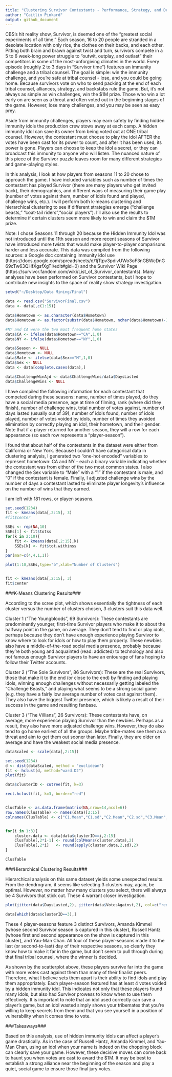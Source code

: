 ```yaml
---
title: "Clustering Survivor Contestants - Performance, Strategy, and Demographics"
author: "Caitlin Pinkard"
output: github_document
---
```


CBS's hit reality show, Survivor, is deemed one of the "greatest social experiments of all time." Each season, 16 to 20 people are stranded in a desolate location with only rice, the clothes on their backs, and each other. Pitting both brain and brawn against twist and turn, survivors compete in a 5 to 6 week-long power struggle to "outwit, outplay, and outlast" their competitors in some of the most-unforgiving climates in the world. Every episode (roughly 2 to 3 days in "Survivor time") features an immunity challenge and a tribal counsel. The goal is simple: win the immunity challenge, and you're safe at tribal counsel - lose, and you could be going home. Because survivors vote on who to send packing at the end of each tribal counsel, alliances, strategy, and backstabs rule the game. But, it's not always as simple as win challenges, win the $1M prize. Those who win a lot early on are seen as a threat and often voted out in the beginning stages of the game. However, lose many challenges, and you may be seen as easy prey.

Aside from immunity challenges, players may earn safety by finding hidden immunity idols the production crew stows away at each camp. A hidden immunity idol can save its owner from being voted out at ONE tribal counsel. However, the contestant must choose to play the idol AFTER the votes have been cast for its power to count, and after it has been used, its power is gone. Players can choose to keep the idol a secret, or they can broadcast this immunity to anyone who will listen. The nuanced nature of this piece of the Survivor puzzle leaves room for many different strategies and game-playing styles.

In this analysis, I look at how players from seasons 11 to 20 chose to approach the game. I have included variables such as number of times the contestant has played Survivor (there are many players who get invited back), their demographics, and different ways of measuring their game play (number of votes against them, number of idols found and played, challenge wins, etc.). I will perform both k-means clustering and hierarchical clustering to see if different strategies emerge ("challenge beasts," "coat-tail riders","social players"). I'll also use the results to determine if certain clusters seem more likely to win and claim the $1M prize.

Note: I chose Seasons 11 through 20 because the Hidden Immunity Idol was not introduced until the 11th season and more recent seasons of Survivor have introduced more twists that would make player-to-player comparisons harder and less accurate. This data was compiled from the following sources: a Google doc containing immunity idol use (https://docs.google.com/spreadsheets/d/1jTtpv3pdivUWo3oF3nGBWcDnG69cTw63QHfXgsfXgTI/edit#gid=0) and the Survivor Wiki Page (https://survivor.fandom.com/wiki/List_of_Survivor_contestants). Many analyses have been performed on Survivor contestants, but I hope to contribute new insights to the space of reality show strategy investigation.


```r
setwd("~/Desktop/Data Mining/Final")

data <- read.csv("SurvivorFinal.csv")
data <- data[,c(1:15)]

data$Hometown <- as.character(data$Hometown)
data$Hometown <- as.factor(substr(data$Hometown, nchar(data$Hometown)-1, nchar(data$Hometown)))

#NY and CA were the two most frequent home states
data$CA <- ifelse(data$Hometown=="CA",1,0)
data$NY <- ifelse(data$Hometown=="NY",1,0)

data$Season <- NULL
data$Hometown <- NULL
data$Male <- ifelse(data$Sex=="M",1,0)
data$Sex <- NULL
data <- data[complete.cases(data),]

data$ChallengeWinAjd <- data$ChallengeWins/data$DaysLasted
data$ChallengeWins <- NULL
```


I have compiled the following information for each contestant that competed during these seasons: name, number of times played, do they have a social media presence, age at time of filming, rank (where did they finish), number of challenge wins, total number of votes against, number of days lasted (usually out of 39), number of idols found, number of idols played, number of votes voided by idols, number of times they avoided elimination by correctly playing an idol, their hometown, and their gender. Note that if a player returned for another season, they will a row for each appearance (so each row represents a "player-season").

I found that about half of the contestants in the dataset were either from California or New York. Because I couldn't have categorical data in clustering analysis, I generated two "one-hot encoded" variables to represent hometown: CA and NY - each a binary variable indicating whether the contestant was from either of the two most common states. I also changed the Sex variable to "Male" with a "1" if the contestant is male, and "0" if the contestant is female. Finally, I adjusted challenge wins by the number of days a contestant lasted to eliminate player longevity's influence on the number of wins that they earned.

I am left with 181 rows, or player-seasons.


```r
set.seed(1234)
fit <- kmeans(data[,2:15], 3)
#fit$center 

SSEs <- rep(NA,10) 
SSEs[1] <- fit$totss 
for(k in 2:10){
	fit <- kmeans(data[,2:15],k)
	SSEs[k] <- fit$tot.withinss
}
par(mar=c(4,4,1,1))

plot(1:10,SSEs,type="b",xlab="Number of Clusters")


fit <- kmeans(data[,2:15], 3)
fit$center 
```


###K-Means Clustering Results###

According to the scree plot, which shows essentially the tightness of each cluster versus the number of clusters chosen, 3 clusters suit this data well.

Cluster 1 ("The Youngbloods", 69 Survivors): These contestants are predominently younger, first-time Survivor players who make it to about the halfway point in the game, on average. They don't tend to find or play idols, perhaps because they don't have enough experience playing Survivor to know where to look for idols or how to play them properly. These newbies also have a middle-of-the-road social media presence, probably because they're both young and acquainted (read: addicted) to technology and also not famous enough Survivor players to have an entourage of fans hoping to follow their Twitter accounts.

Cluster 2 ("The Sole Survivors", 86 Survivors): These are the real Survivors, those that make it to the end (or close to the end) by finding and playing idols, winning enough challenges without necessarily getting labeled the "Challenge Beasts," and playing what seems to be a strong social game (e.g. they have a fairly low average number of votes cast against them). They also have the biggest Twitter presence, which is likely a result of their success in the game and resulting fanbase.

Cluster 3 ("The Villians", 26 Survivors): These contestants have, on average, more experience playing Survivor than the newbies. Perhaps as a result, they also have more adjusted challenge wins. However, they do also tend to go home earliest of all the groups. Maybe tribe-mates see them as a threat and aim to get them out sooner than later. Finally, they are older on average and have the weakest social media presence.

```r
dataScaled <- scale(data[,2:15])

set.seed(1234)
d <- dist(dataScaled, method = "euclidean")
fit <- hclust(d, method="ward.D2")
plot(fit) 

data$clusterID <- cutree(fit, k=3) 

rect.hclust(fit, k=3, border="red") 


ClusTable <- as.data.frame(matrix(NA,nrow=14,ncol=6))
row.names(ClusTable) <- names(data)[2:15]
colnames(ClusTable) <- c("C1.Mean","C1.sd","C2.Mean","C2.sd","C3.Mean","C3.sd")


for(i in 1:3){
    cluster.data <- data[data$clusterID==i,2:15]
    ClusTable[,2*i-1] <- round(colMeans(cluster.data),2)
    ClusTable[,2*i]   <- round(apply(cluster.data,2,sd),2)
}

ClusTable
```

###Hierarchical Clustering Results###

Hierarchical analysis on this same dataset yields some unexpected results. From the dendrogram, it seems like selecting 3 clusters may, again, be optimal. However, no matter how many clusters you select, there will always be 4 Survivors that stick out. These 4 warrant closer investigation.

```r
plot(jitter(data$DaysLasted,2), jitter(data$VotesAgainst,2), col=c("red","blue","green")[data$clusterID], pch = 19, xlab = "Days Lasted",ylab = "Votes Against")

data[which(data$clusterID==3),]
```

These 4 player-seasons feature 3 distinct Survivors, Amanda Kimmel (whose second Survivor season is captured in this cluster), Russell Hantz (whose first and second appearance on the show is captured in this cluster), and Yau-Man Chan. All four of these player-seasons made it to the last (or second-to-last) day of their respective seasons, so clearly they know how to make it far in the game, but don't seem to pull through during that final tribal counsel, where the winner is decided.

As shown by the scatterplot above, these players survive far into the game with more votes cast against them than many of their finalist peers. Therefore, what I believe sets them apart is their ability to find idols and play them appropriately. Each player-season featured has at least 4 votes voided by a hidden immunity idol. This indicates not only that these players found many idols, but also had Survivor prowess to know when to use them effectively. It is important to note that an idol used correctly can save a player's game, but an idol wasted simply shows your tribemates that you're willing to keep secrets from them and that you see yourself in a position of vulnerability when it comes time to vote.


###Takeaways###

Based on this analysis, use of hidden immunity idols can affect a player's game drastically. As in the case of Russell Hantz, Amanda Kimmel, and Yau-Man Chan, using an idol when your name is indeed on the chopping block can clearly save your game. However, these decisive moves can come back to haunt you when votes are cast to award the $1M. It may be best to establish a strong alliance near the beginning of the season and play a quiet, social game to ensure those final jury votes.